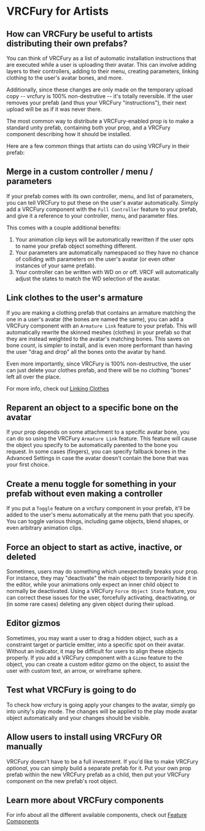 # VRCFury for Artists

## How can VRCFury be useful to artists distributing their own prefabs?

You can think of VRCFury as a list of automatic installation instructions that are executed while a user is uploading their avatar. This can involve adding layers to their controllers, adding to their menu, creating parameters, linking clothing to the user's avatar bones, and more.

Additionally, since these changes are only made on the temporary upload copy -- vrcfury is 100% non-destrutive -- it's totally reversible. If the user removes your prefab (and thus your VRCFury "instructions"), their next upload will be as if it was never there.

The most common way to distribute a VRCFury-enabled prop is to make a standard unity prefab, containing both your prop, and a VRCFury component describing how it should be installed.

Here are a few common things that artists can do using VRCFury in their prefab:

## Merge in a custom controller / menu / parameters

If your prefab comes with its own controller, menu, and list of parameters, you can tell VRCFury to put these on the user's avatar automatically. Simply add a VRCFury component with the `Full Controller` feature to your prefab, and give it a reference to your controller, menu, and parameter files.

This comes with a couple additional benefits:
1. Your animation clip keys will be automatically rewritten if the user opts to name your prefab object something different.
2. Your parameters are automatically namespaced so they have no chance of colliding with parameters on the user's avatar (or even other instances of your same prefab).
3. Your controller can be written with WD on or off. VRCF will automatically adjust the states to match the WD selection of the avatar.

## Link clothes to the user's armature

If you are making a clothing prefab that contains an armature matching the one in a user's avatar (the bones are named the same), you can add a VRCFury component with an `Armature Link` feature to your prefab. This will automatically rewrite the skinned meshes (clothes) in your prefab so that they are instead weighted to the avatar's matching bones. This saves on bone count, is simpler to install, and is even more performant than having the user "drag and drop" all the bones onto the avatar by hand.

Even more importantly, since VRCFury is 100% non-destructive, the user can just delete your clothes prefab, and there will be no clothing "bones" left all over the place.

For more info, check out [Linking Clothes](linking-clothes)

## Reparent an object to a specific bone on the avatar

If your prop depends on some attachment to a specific avatar bone, you can do so using the VRCFury `Armature Link` feature. This feature will cause the object you specify to be automatically parented to the bone you request. In some cases (fingers), you can specify fallback bones in the Advanced Settings in case the avatar doesn't contain the bone that was your first choice.

## Create a menu toggle for something in your prefab without even making a controller

If you put a `Toggle` feature on a vrcfury component in your prefab, it'll be added to the user's menu automatically at the menu path that you specify. You can toggle various things, including game objects, blend shapes, or even arbitrary animation clips.

## Force an object to start as active, inactive, or deleted

Sometimes, users may do something which unexpectedly breaks your prop. For instance, they may "deactivate" the main object to temporarily hide it in the editor, while your animations only expect an inner child object to normally be deactivated. Using a VRCFury `Force Object State` feature, you can correct these issues for the user, forcefully activating, deactivating, or (in some rare cases) deleting any given object during their upload.

## Editor gizmos

Sometimes, you may want a user to drag a hidden object, such as a constraint target or particle emitter, into a specific spot on their avatar. Without an indicator, it may be difficult for users to align these objects properly. If you add a VRCFury component with a `Gizmo` feature to the object, you can create a custom editor gizmo on the object, to assist the user with custom text, an arrow, or wireframe sphere.

## Test what VRCFury is going to do

To check how vrcfury is going apply your changes to the avatar, simply go into unity's play mode. The changes will be applied to the play mode avatar object automatically and your changes should be visible.

## Allow users to install using VRCFury OR manually

VRCFury doesn't have to be a full investment. If you'd like to make VRCFury *optional*, you can simply build a separate prefab for it. Put your own prop prefab within the new VRCFury prefab as a child, then put your VRCFury component on the new prefab's root object.

## Learn more about VRCFury components

For info about all the different available components, check out [Feature Components](/components)
